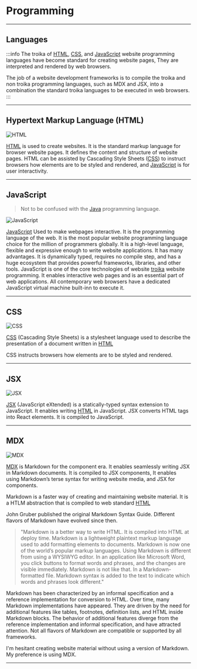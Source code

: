 # Programming

---

## Languages

:::info
The troika of [HTML](https://developer.mozilla.org/en-US/docs/Web/HTML), [CSS](https://developer.mozilla.org/en-US/docs/Web/CSS), and [JavaScript](https://developer.mozilla.org/en-US/docs/Web/JavaScript) website programming languages have become standard for creating website pages, They are interpreted and rendered by web browsers.

The job of a website development frameworks is to compile the troika and non troika programming languages, such as MDX and JSX, into a combination the standard troika languages to be executed in web browsers.
:::

---

## Hypertext Markup Language (HTML)

![HTML](/img/HTML5logo.png)

[HTML](https://developer.mozilla.org/en-US/docs/Web/HTML) is used to create websites. It is the standard markup language for browser website pages. It defines the content and structure of website pages. HTML can be assisted by Cascading Style Sheets ([CSS](https://developer.mozilla.org/en-US/docs/Web/CSS)) to instruct browsers how elements are to be styled and rendered, and [JavaScript](https://developer.mozilla.org/en-US/docs/Web/JavaScript) is for user interactivity.

---

## JavaScript

> Not to be confused with the [Java](https://www.java.com/en/download/help/whatis_java.html) programming language.

![JavaScript](/img/JavaScript.png)

[JavaScript](https://developer.mozilla.org/en-US/docs/Web/JavaScript) Used to make webpages interactive. It is the programming language of the web. It is the most popular website programming language choice for the million of programmers globally. It is a high-level language, flexible and expressive enough to write website applications. It has many advantages. It is dynamically typed, requires no compile step, and has a huge ecosystem that provides powerful frameworks, libraries, and other tools. JavaScript is one of the core technologies of website [troika](http://localhost:3000/docs/programming#languages) website programming. It enables interactive web pages and is an essential part of web applications. All contemporary web browsers have a dedicated JavaScript virtual machine built-inn to execute it.

---

## CSS

![CSS](/img/CSS3logo.png)

[CSS](https://developer.mozilla.org/en-US/docs/Web/CSS) (Cascading Style Sheets) is a stylesheet language used to describe the presentation of a document written in [HTML](https://developer.mozilla.org/en-US/docs/Web/HTML)

CSS instructs browsers how elements are to be styled and rendered.

---

## JSX

![JSX](/img/jsxlogo.png)

[JSX](https://reactjs.org/docs/introducing-jsx.html#Next.js-focus-wrapper) (JavaScript eXtended) is a statically-typed syntax extension to JavaScript. It enables writing [HTML](https://developer.mozilla.org/en-US/docs/Web/HTML) in JavaScript. JSX converts HTML tags into React elements. It is compiled to JavaScript.

---

## MDX

![MDX](/img/mdxLogo.png)

[MDX](https://mdxjs.com/) is Markdown for the component era. It enables seamlessly writing JSX in Markdown documents. It is compiled to JSX components, It enables using Markdown’s terse syntax for writing website media, and JSX for components.

Markdown is a faster way of creating and maintaining website material. It is a HTLM abstraction that is compiled to web standard [HTML](https://developer.mozilla.org/en-US/docs/Web/HTML)

John Gruber published the original Markdown Syntax Guide. Different flavors of Markdown have evolved since then.

> "Markdown is a better way to write HTML. It is compiled into HTML at deploy time. Markdown is a lightweight plaintext markup language used to add formatting elements to documents. Markdown is now one of the world’s popular markup languages. Using Markdown is different from using a WYSIWYG editor. In an application like Microsoft Word, you click buttons to format words and phrases, and the changes are visible immediately. Markdown is not like that. In a Markdown-formatted file. Markdown syntax is added to the text to indicate which words and phrases look different."

Markdown has been characterized by an informal specification and a reference implementation for conversion to HTML. Over time, many Markdown implementations have appeared. They are driven by the need for additional features like tables, footnotes, definition lists, and HTML inside Markdown blocks. The behavior of additional features diverge from the reference implementation and informal specification, and have attracted attention. Not all flavors of Markdown are compatible or supported by all frameworks.

I'm hesitant creating website material without using a version of Markdown. My preference is using MDX.

---
